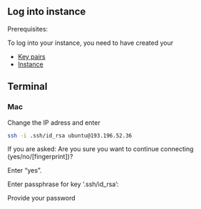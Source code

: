 ## Log into instance

Prerequisites:

To log into your instance, you need to have created your

- [Key pairs](key-pairs-create.md)
- [Instance](instance-create.md)


## Terminal

### Mac

Change the IP adress and enter

```bash
ssh -i .ssh/id_rsa ubuntu@193.196.52.36
```

If you are asked: Are you sure you want to continue connecting (yes/no/[fingerprint])? 

Enter "yes".

Enter passphrase for key '.ssh/id_rsa':

Provide your password




